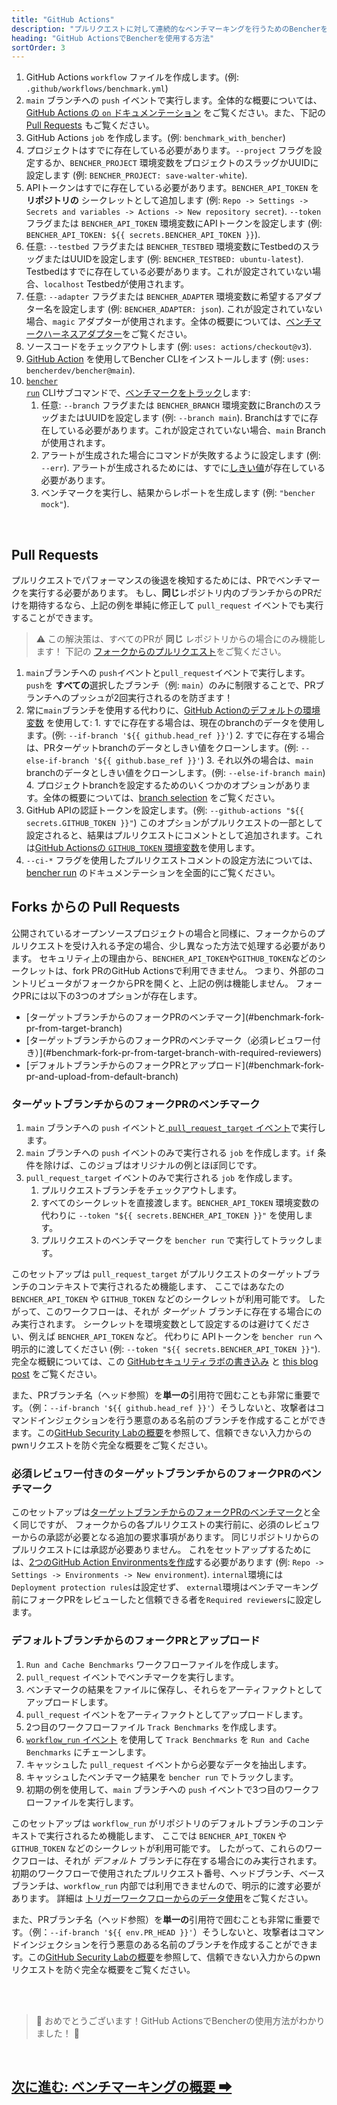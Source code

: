 ```yaml
---
title: "GitHub Actions"
description: "プルリクエストに対して連続的なベンチマーキングを行うためのBencherをGitHub Actionsで使用する"
heading: "GitHub ActionsでBencherを使用する方法"
sortOrder: 3
---
```



<GitHubActions1 />

1. GitHub Actions `workflow` ファイルを作成します。(例: `.github/workflows/benchmark.yml`)
2. `main` ブランチへの `push` イベントで実行します。全体的な概要については、[GitHub Actions の `on` ドキュメンテーション](https://docs.github.com/ja/actions/using-workflows/workflow-syntax-for-github-actions#on) をご覧ください。また、下記の [Pull Requests](#pull-requests) もご覧ください。
3. GitHub Actions `job` を作成します。(例: `benchmark_with_bencher`)
4. プロジェクトはすでに存在している必要があります。`--project` フラグを設定するか、`BENCHER_PROJECT` 環境変数をプロジェクトのスラッグかUUIDに設定します (例: `BENCHER_PROJECT: save-walter-white`).
5. APIトークンはすでに存在している必要があります。`BENCHER_API_TOKEN` を **リポジトリの** シークレットとして追加します (例: `Repo -> Settings -> Secrets and variables -> Actions -> New repository secret`). `--token` フラグまたは `BENCHER_API_TOKEN` 環境変数にAPIトークンを設定します (例: `BENCHER_API_TOKEN: ${{ secrets.BENCHER_API_TOKEN }}`).
6. 任意: `--testbed` フラグまたは `BENCHER_TESTBED` 環境変数にTestbedのスラッグまたはUUIDを設定します (例: `BENCHER_TESTBED: ubuntu-latest`). Testbedはすでに存在している必要があります。これが設定されていない場合、`localhost` Testbedが使用されます。
7. 任意: `--adapter` フラグまたは `BENCHER_ADAPTER` 環境変数に希望するアダプター名を設定します (例: `BENCHER_ADAPTER: json`). これが設定されていない場合、`magic` アダプターが使用されます。全体の概要については、[ベンチマークハーネスアダプター](/docs/ja/explanation/adapters)をご覧ください。
8. ソースコードをチェックアウトします (例: `uses: actions/checkout@v3`).
9. [GitHub Action](https://github.com/marketplace/actions/bencher-cli) を使用してBencher CLIをインストールします (例: `uses: bencherdev/bencher@main`).
10. <code><a href="/docs/ja/explanation/bencher-run">bencher run</a></code> CLIサブコマンドで、[ベンチマークをトラック](/docs/ja/how-to/track-benchmarks)します:
    1. 任意: `--branch` フラグまたは `BENCHER_BRANCH` 環境変数にBranchのスラッグまたはUUIDを設定します (例: `--branch main`). Branchはすでに存在している必要があります。これが設定されていない場合、`main` Branchが使用されます。
    2. アラートが生成された場合にコマンドが失敗するように設定します (例: `--err`). アラートが生成されるためには、すでに[しきい値](/docs/ja/explanation/thresholds)が存在している必要があります。
    3. ベンチマークを実行し、結果からレポートを生成します (例: `"bencher mock"`).

<br/>

## Pull Requests

プルリクエストでパフォーマンスの後退を検知するためには、PRでベンチマークを実行する必要があります。
もし、**同じ**レポジトリ内のブランチからのPRだけを期待するなら、上記の例を単純に修正して `pull_request` イベントでも実行することができます。

> ⚠️ この解決策は、すべてのPRが **同じ** レポジトリからの場合にのみ機能します！
> 下記の [フォークからのプルリクエスト](#pull-requests-from-forks)をご覧ください。

<GitHubActions2 />

1. `main`ブランチへの `push`イベントと`pull_request`イベントで実行します。`push`を **すべての**選択したブランチ（例: `main`）のみに制限することで、PRブランチへのプッシュが2回実行されるのを防ぎます！
2. 常に`main`ブランチを使用する代わりに、[GitHub Actionのデフォルトの環境変数](https://docs.github.com/ja/actions/learn-github-actions/variables#default-environment-variables) を使用して:
        1. すでに存在する場合は、現在のbranchのデータを使用します。(例: `--if-branch '${{ github.head_ref }}'`)
        2. すでに存在する場合は、PRターゲットbranchのデータとしきい値をクローンします。(例: `--else-if-branch '${{ github.base_ref }}'`)
        3. それ以外の場合は、`main` branchのデータとしきい値をクローンします。(例: `--else-if-branch main`)
        4. プロジェクトbranchを設定するためのいくつかのオプションがあります。全体の概要については、[branch selection](/docs/ja/explanation/branch-selection) をご覧ください。
3. GitHub APIの認証トークンを設定します。(例: `--github-actions "${{ secrets.GITHUB_TOKEN }}"`) このオプションがプルリクエストの一部として設定されると、結果はプルリクエストにコメントとして追加されます。これは[GitHub Actionsの `GITHUB_TOKEN` 環境変数](https://docs.github.com/ja/actions/security-guides/automatic-token-authentication)を使用します。
4. `--ci-*` フラグを使用したプルリクエストコメントの設定方法については、[bencher run](/docs/ja/explanation/bencher-run) のドキュメンテーションを全面的にご覧ください。

## Forks からの Pull Requests

公開されているオープンソースプロジェクトの場合と同様に、フォークからのプルリクエストを受け入れる予定の場合、少し異なった方法で処理する必要があります。
セキュリティ上の理由から、`BENCHER_API_TOKEN`や`GITHUB_TOKEN`などのシークレットは、fork PRのGitHub Actionsで利用できません。
つまり、外部のコントリビュータがフォークからPRを開くと、上記の例は機能しません。
フォークPRには以下の3つのオプションが存在します。

<ul>
  <li>[ターゲットブランチからのフォークPRのベンチマーク](#benchmark-fork-pr-from-target-branch)</li>
  <li>[ターゲットブランチからのフォークPRのベンチマーク（必須レビュワー付き）](#benchmark-fork-pr-from-target-branch-with-required-reviewers)</li>
  <li>[デフォルトブランチからのフォークPRとアップロード](#benchmark-fork-pr-and-upload-from-default-branch)</li>
</ul>

### ターゲットブランチからのフォークPRのベンチマーク

<GitHubActions3 />

1. `main` ブランチへの `push` イベントと[ `pull_request_target` イベント](https://docs.github.com/ja/actions/using-workflows/events-that-trigger-workflows#pull_request_target)で実行します。
2. `main` ブランチへの `push` イベントのみで実行される `job` を作成します。`if` 条件を除けば、このジョブはオリジナルの例とほぼ同じです。
3. `pull_request_target` イベントのみで実行される `job` を作成します。
   1. プルリクエストブランチをチェックアウトします。
   2. すべてのシークレットを直接渡します。`BENCHER_API_TOKEN` 環境変数の代わりに `--token "${{ secrets.BENCHER_API_TOKEN }}"` を使用します。
   3. プルリクエストのベンチマークを `bencher run` で実行してトラックします。

このセットアップは `pull_request_target` がプルリクエストのターゲットブランチのコンテキストで実行されるため機能します、
ここではあなたの `BENCHER_API_TOKEN` や `GITHUB_TOKEN` などのシークレットが利用可能です。
したがって、このワークフローは、それが _ターゲット_ ブランチに存在する場合にのみ実行されます。
シークレットを環境変数として設定するのは避けてください、例えば `BENCHER_API_TOKEN` など。
代わりに APIトークンを `bencher run` へ明示的に渡してください (例: `--token "${{ secrets.BENCHER_API_TOKEN }}"`).
完全な概観については、この [GitHubセキュリティラボの書き込み](https://securitylab.github.com/research/github-actions-preventing-pwn-requests/) と
[this blog post](https://nathandavison.com/blog/github-actions-and-the-threat-of-malicious-pull-requests) をご覧ください。

また、PRブランチ名（ヘッド参照）を**単一の**引用符で囲むことも非常に重要です。（例：`--if-branch '${{ github.head_ref }}'`）そうしないと、攻撃者はコマンドインジェクションを行う悪意のある名前のブランチを作成することができます。この[GitHub Security Labの概要](https://securitylab.github.com/research/github-actions-untrusted-input/)を参照して、信頼できない入力からのpwnリクエストを防ぐ完全な概要をご覧ください。

### 必須レビュワー付きのターゲットブランチからのフォークPRのベンチマーク

<GitHubActions4 />

このセットアップは[ターゲットブランチからのフォークPRのベンチマーク](#benchmark-fork-pr-from-target-branch)と全く同じですが、
フォークからの各プルリクエストの実行前に、必須のレビュワーからの承認が必要となる追加の要求事項があります。
同じリポジトリからのプルリクエストには承認が必要ありません。
これをセットアップするためには、[2つのGitHub Action Environmentsを作成](https://docs.github.com/ja/actions/deployment/targeting-different-environments/using-environments-for-deployment#using-an-environment)する必要があります (例: `Repo -> Settings -> Environments -> New environment`).
`internal`環境には`Deployment protection rules`は設定せず、
`external`環境はベンチマーキング前にフォークPRをレビューしたと信頼できる者を`Required reviewers`に設定します。

### デフォルトブランチからのフォークPRとアップロード

<GitHubActions5 />

1. `Run and Cache Benchmarks` ワークフローファイルを作成します。
1. `pull_request` イベントでベンチマークを実行します。
1. ベンチマークの結果をファイルに保存し、それらをアーティファクトとしてアップロードします。
1. `pull_request` イベントをアーティファクトとしてアップロードします。
1. 2つ目のワークフローファイル `Track Benchmarks` を作成します。
1. [ `workflow_run` イベント](https://docs.github.com/ja/actions/using-workflows/events-that-trigger-workflows#workflow_run) を使用して `Track Benchmarks` を `Run and Cache Benchmarks` にチェーンします。
1. キャッシュした `pull_request` イベントから必要なデータを抽出します。
1. キャッシュしたベンチマーク結果を `bencher run` でトラックします。
1. 初期の例を使用して、`main` ブランチへの `push` イベントで3つ目のワークフローファイルを実行します。

このセットアップは `workflow_run` がリポジトリのデフォルトブランチのコンテキストで実行されるため機能します、
ここでは `BENCHER_API_TOKEN` や `GITHUB_TOKEN` などのシークレットが利用可能です。
したがって、これらのワークフローは、それが _デフォルト_ ブランチに存在する場合にのみ実行されます。
初期のワークフローで使用されたプルリクエスト番号、ヘッドブランチ、ベースブランチは、`workflow_run` 内部では利用できませんので、明示的に渡す必要があります。
詳細は [トリガーワークフローからのデータ使用](https://docs.github.com/ja/actions/using-workflows/events-that-trigger-workflows#using-data-from-the-triggering-workflow)をご覧ください。

また、PRブランチ名（ヘッド参照）を**単一の**引用符で囲むことも非常に重要です。（例：`--if-branch '${{ env.PR_HEAD }}'`）そうしないと、攻撃者はコマンドインジェクションを行う悪意のある名前のブランチを作成することができます。この[GitHub Security Labの概要](https://securitylab.github.com/research/github-actions-untrusted-input/)を参照して、信頼できない入力からのpwnリクエストを防ぐ完全な概要をご覧ください。

<br/>
<br/>

> 🐰 おめでとうございます！GitHub ActionsでBencherの使用方法がわかりました！ 🎉

<br/>

<h2><a href="/docs/ja/explanation/benchmarking">次に進む: ベンチマーキングの概要 ➡</a></h2>

